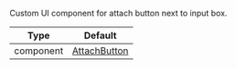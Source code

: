 Custom UI component for attach button next to input box.

| Type | Default |
| ------------------ | ------------ |
| component | [AttachButton](/reactnative/ui-components/attach-button) |
